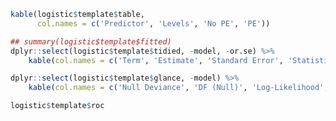 ```r
kable(logistic$template$table,
      col.names = c('Predictor', 'Levels', 'No PE', 'PE'))

```

```r
## summary(logistic$template$fitted)
dplyr::select(logistic$template$tidied, -model, -or.se) %>%
    kable(col.names = c('Term', 'Estimate', 'Standard Error', 'Statistic', 'P-value', 'Lower 95% CI', 'Upper 95% CI', 'OR', 'OR Lower 95% CI', 'OR Upper 95% CI'))

dplyr::select(logistic$template$glance, -model) %>%
    kable(col.names = c('Null Deviance', 'DF (Null)', 'Log-Likelihood', 'Statistic', 'AIC', 'BIC', 'DF (Residual)'))

```

```r
logistic$template$roc

```
